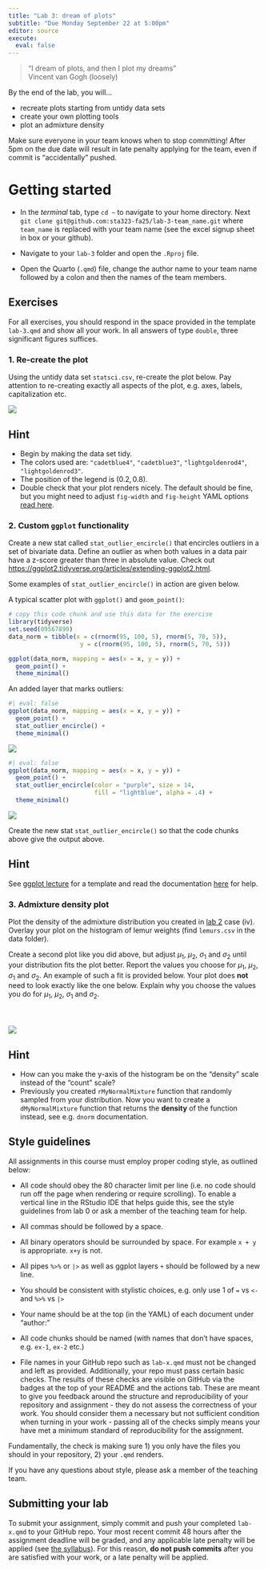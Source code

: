 ```yaml
---
title: "Lab 3: dream of plots"
subtitle: "Due Monday September 22 at 5:00pm"  
editor: source
execute:
  eval: false
---
```


> "I dream of plots, and then I plot my dreams"\
> Vincent van Gogh (loosely)

By the end of the lab, you will...

-   recreate plots starting from untidy data sets
-   create your own plotting tools
-   plot an admixture density

::: callout-warning
Make sure everyone in your team knows when to stop committing! After 5pm on the due date will result in late penalty applying for the team, even if commit is "accidentally" pushed.
:::

# Getting started

-   In the *terminal* tab, type `cd ~` to navigate to your home directory. Next `git clone git@github.com:sta323-fa25/lab-3-team_name.git` where `team_name` is replaced with your team name (see the excel signup sheet in box or your github).

-   Navigate to your `lab-3` folder and open the `.Rproj` file.

-   Open the Quarto (`.qmd`) file, change the author name to your team name followed by a colon and then the names of the team members.

## Exercises

For all exercises, you should respond in the space provided in the template `lab-3.qmd` and show all your work. In all answers of type `double`, three significant figures suffices.

### 1. Re-create the plot

Using the untidy data set `statsci.csv`, re-create the plot below. Pay attention to re-creating exactly all aspects of the plot, e.g. axes, labels, capitalization etc.

![](images/statsci-plot-01.png)

::: callout-tip
## Hint

-   Begin by making the data set tidy.
-   The colors used are: `"cadetblue4"`, `"cadetblue3"`, `"lightgoldenrod4"`, `"lightgoldenrod3"`.
-   The position of the legend is $(0.2, 0.8)$.
-   Double check that your plot renders nicely. The default should be fine, but you might need to adjust `fig-width` and `fig-height` YAML options [read here](https://quarto.org/docs/computations/execution-options.html).
:::

### 2. Custom `ggplot` functionality

Create a new stat called `stat_outlier_encircle()` that encircles outliers in a set of bivariate data. Define an outlier as when both values in a data pair have a z-score greater than three in absolute value. Check out <https://ggplot2.tidyverse.org/articles/extending-ggplot2.html>.

Some examples of `stat_outlier_encircle()` in action are given below.

A typical scatter plot with `ggplot()` and `geom_point()`:

```r
# copy this code chunk and use this data for the exercise
library(tidyverse)
set.seed(09567899)
data_norm = tibble(x = c(rnorm(95, 100, 5), rnorm(5, 70, 5)), 
                    y = c(rnorm(95, 100, 5), rnorm(5, 70, 5)))

ggplot(data_norm, mapping = aes(x = x, y = y)) +
  geom_point() +
  theme_minimal()
```

An added layer that marks outliers:

```r
#| eval: false
ggplot(data_norm, mapping = aes(x = x, y = y)) +
  geom_point() +
  stat_outlier_encircle() +
  theme_minimal()
```

![](img/lab3-plot1.png)

```r
#| eval: false
ggplot(data_norm, mapping = aes(x = x, y = y)) +
  geom_point() +
  stat_outlier_encircle(color = "purple", size = 14, 
                        fill = "lightblue", alpha = .4) +
  theme_minimal()
```

![](img/lab3-plot2.png)

Create the new stat `stat_outlier_encircle()` so that the code chunks above give the output above.

::: callout-tip
## Hint

See [ggplot lecture](https://sta323-fa25.github.io/slides/lec07.html#/custom-ggplot-functions-with-ggproto) for a template and read the documentation [here](https://ggplot2.tidyverse.org/articles/extending-ggplot2.html) for help.
:::

### 3. Admixture density plot

Plot the density of the admixture distribution you created in [lab 2](/labs/lab2.html) case (iv). Overlay your plot on the histogram of lemur weights (find `lemurs.csv` in the data folder).

Create a second plot like you did above, but adjust $\mu_1$, $\mu_2$, $\sigma_1$ and $\sigma_2$ until your distribution fits the plot better. Report the values you choose for $\mu_1$, $\mu_2$, $\sigma_1$ and $\sigma_2$. An example of such a fit is provided below. Your plot does **not** need to look exactly like the one below. Explain why you choose the values you do for $\mu_1$, $\mu_2$, $\sigma_1$ and $\sigma_2$. \
\
\
\
![](images/mixturePlot.png)

::: callout-tip
## Hint
-   How can you make the y-axis of the histogram be on the "density" scale instead of the "count" scale?
-   Previously you created `rMyNormalMixture` function that randomly sampled from your distribution. Now you want to create a `dMyNormalMixture` function that returns the **density** of the function instead, see e.g. `dnorm` documentation.
:::

## Style guidelines

All assignments in this course must employ proper coding style, as outlined below:

-   All code should obey the 80 character limit per line (i.e. no code should run off the page when rendering or require scrolling). To enable a vertical line in the RStudio IDE that helps guide this, see the style guidelines from lab 0 or ask a member of the teaching team for help.

-   All commas should be followed by a space.

-   All binary operators should be surrounded by space. For example `x + y` is appropriate. `x+y` is not.

-   All pipes `%>%` or `|>` as well as ggplot layers `+` should be followed by a new line.

-   You should be consistent with stylistic choices, e.g. only use 1 of `=` vs `<-` and `%>%` vs `|>`

-   Your name should be at the top (in the YAML) of each document under "author:"

-   All code chunks should be named (with names that don't have spaces, e.g. `ex-1`, `ex-2` etc.)

-   File names in your GitHub repo such as `lab-x.qmd` must not be changed and left as provided. Additionally, your repo must pass certain basic checks. The results of these checks are visible on GitHub via the badges at the top of your README and the actions tab. These are meant to give you feedback around the structure and reproducibility of your repository and assignment - they do not assess the correctness of your work. You should consider them a necessary but not sufficient condition when turning in your work - passing all of the checks simply means your have met a minimum standard of reproducibility for the assignment.

Fundamentally, the check is making sure 1) you only have the files you should in your repository, 2) your `.qmd` renders.

If you have any questions about style, please ask a member of the teaching team.

## Submitting your lab

To submit your assignment, simply commit and push your completed `lab-x.qmd` to your GitHub repo. Your most recent commit 48 hours after the assignment deadline will be graded, and any applicable late penalty will be applied (see [the syllabus](/syllabus.html)). For this reason, **do not push commits** after you are satisfied with your work, or a late penalty will be applied.
